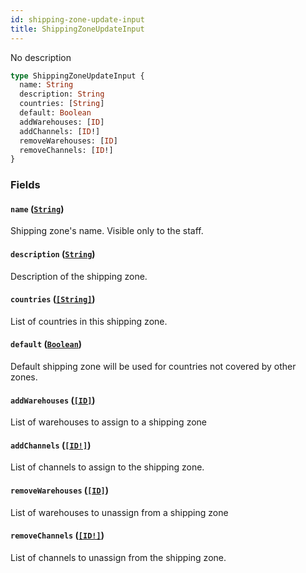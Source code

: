 ```yaml
---
id: shipping-zone-update-input
title: ShippingZoneUpdateInput
---
```


No description

```graphql
type ShippingZoneUpdateInput {
  name: String
  description: String
  countries: [String]
  default: Boolean
  addWarehouses: [ID]
  addChannels: [ID!]
  removeWarehouses: [ID]
  removeChannels: [ID!]
}
```

### Fields

#### `name` ([`String`](/developer/api-reference/scalars/string.mdx))

Shipping zone's name. Visible only to the staff.

#### `description` ([`String`](/developer/api-reference/scalars/string.mdx))

Description of the shipping zone.

#### `countries` ([`[String]`](/developer/api-reference/scalars/string.mdx))

List of countries in this shipping zone.

#### `default` ([`Boolean`](/developer/api-reference/scalars/boolean.mdx))

Default shipping zone will be used for countries not covered by other zones.

#### `addWarehouses` ([`[ID]`](/developer/api-reference/scalars/id.mdx))

List of warehouses to assign to a shipping zone

#### `addChannels` ([`[ID!]`](/developer/api-reference/scalars/id.mdx))

List of channels to assign to the shipping zone.

#### `removeWarehouses` ([`[ID]`](/developer/api-reference/scalars/id.mdx))

List of warehouses to unassign from a shipping zone

#### `removeChannels` ([`[ID!]`](/developer/api-reference/scalars/id.mdx))

List of channels to unassign from the shipping zone.
